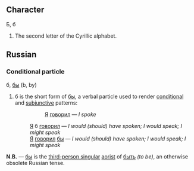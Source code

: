 == Character ==
Б, б
#The second letter of the Cyrillic alphabet.

== Russian ==
=== Conditional particle ===
б, [[бы]] (b, by)

# б is the short form of [[бы]], a verbal particle used to render [[conditional]] and [[subjunctive]] patterns:
#:: [[Я]] [[говорить|говорил]] — ''I spoke''
#: [[Я]] б [[говорить|говорил]] — ''I would (should) have spoken; I would speak; I might speak'' 
#: [[Я]] [[говорить|говорил]] [[бы]] — ''I would (should) have spoken; I would speak; I might speak'' 

'''N.B.''' — [[бы]] is the [[third-person singular]] [[aorist]] of [[быть]] ''(to be)'', an otherwise obsolete Russian tense.